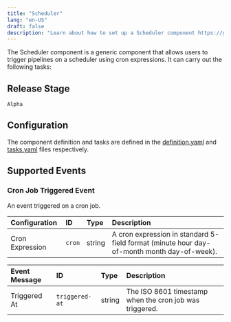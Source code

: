 ```yaml
---
title: "Scheduler"
lang: "en-US"
draft: false
description: "Learn about how to set up a Scheduler component https://github.com/instill-ai/instill-core"
---
```


The Scheduler component is a generic component that allows users to trigger pipelines on a scheduler using cron expressions.
It can carry out the following tasks:

## Release Stage

`Alpha`

## Configuration

The component definition and tasks are defined in the [definition.yaml](https://github.com/instill-ai/pipeline-backend/blob/main/pkg/component/generic/scheduler/v0/config/definition.yaml) and [tasks.yaml](https://github.com/instill-ai/pipeline-backend/blob/main/pkg/component/generic/scheduler/v0/config/tasks.yaml) files respectively.



## Supported Events

### Cron Job Triggered Event

An event triggered on a cron job.

<div class="markdown-col-no-wrap" data-col-1 data-col-2>

| Configuration | ID | Type | Description |
| :--- | :--- | :--- | :--- |
| Cron Expression | `cron` | string | A cron expression in standard 5-field format (minute hour day-of-month month day-of-week). |
</div>

<div class="markdown-col-no-wrap" data-col-1 data-col-2>

| Event Message | ID | Type | Description |
| :--- | :--- | :--- | :--- |
| Triggered At | `triggered-at` | string | The ISO 8601 timestamp when the cron job was triggered. |
</div>
